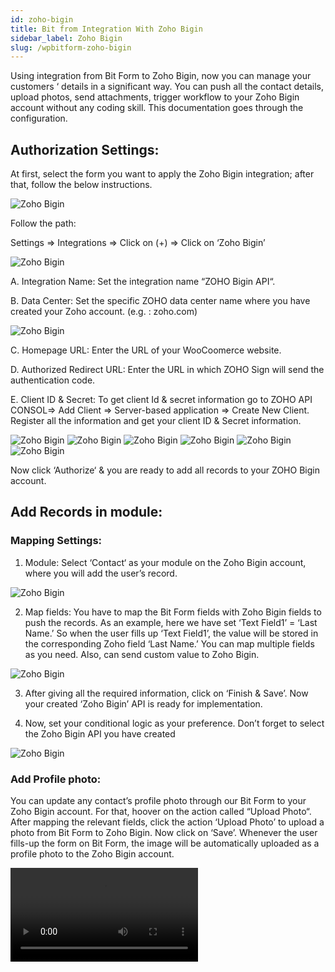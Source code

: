 ```yaml
---
id: zoho-bigin
title: Bit from Integration With Zoho Bigin 
sidebar_label: Zoho Bigin
slug: /wpbitform-zoho-bigin
---
```


Using integration from Bit Form to Zoho Bigin, now you can manage your customers ‘ details in a significant way. You can push all the contact details, upload photos, send attachments, trigger workflow to your Zoho Bigin account without any coding skill. This documentation goes through the configuration.

## Authorization Settings:
At first, select the form you want to apply the Zoho Bigin integration; after that, follow the below instructions.

<Image src="Zoho Bigin/1. create form - bigin" alt="Zoho Bigin" w="1020" h="400" />

Follow the path:

Settings => Integrations =>  Click on (+) => Click on ‘Zoho Bigin’

<Image src="Zoho Bigin/2. select integration - bigin" alt="Zoho Bigin" w="1020" h="400" />

A. Integration Name: Set the integration name “ZOHO Bigin  API“.

B. Data Center: Set the specific ZOHO data center name where you have created your Zoho account. (e.g. : zoho.com)

<Image src="Zoho Bigin/3. data center - bigin" alt="Zoho Bigin" w="669" h="402" />

C. Homepage URL: Enter the URL of your WooCoomerce website.

D. Authorized Redirect URL: Enter the URL in which ZOHO Sign will send the authentication code.

E. Client ID & Secret: To get client Id & secret information go to ZOHO API CONSOL=> Add Client => Server-based application => Create New Client. Register all the information and get your client ID & Secret information.

<Image src="Zoho Bigin/4. zoho api console link" alt="Zoho Bigin" w="669" h="402" />

<Image src="Zoho Bigin/5. add client - bigin" alt="Zoho Bigin" w="669" h="302" />

<Image src="Zoho Bigin/6. server based" alt="Zoho Bigin" w="669" h="402" />

<Image src="Zoho Bigin/7. paste the url" alt="Zoho Bigin" w="669" h="350" />

<Image src="Zoho Bigin/8. client id secret" alt="Zoho Bigin" w="669" h="302" />

<Image src="Zoho Bigin/9. client id secret - bit form - bigin." alt="Zoho Bigin" w="669" h="302" />

Now click ‘Authorize‘ & you are ready to add all records to your ZOHO Bigin account.

## Add Records in module:
### Mapping Settings:

1. Module: Select ‘Contact‘ as your module on the Zoho Bigin account, where you will add the user’s record.

<Image src="Zoho Bigin/10. module - bigin" alt="Zoho Bigin" w="669" h="302" />

2. Map fields: You have to map the Bit Form fields with Zoho Bigin fields to push the records. As an example, here we have set ‘Text Field1’ = ‘Last Name.’ So when the user fills up ‘Text Field1’, the value will be stored in the corresponding Zoho field  ‘Last Name.’ You can map multiple fields as you need. Also, can send custom value to Zoho Bigin.

<Image src="Zoho Bigin/11. field map - bigin" alt="Zoho Bigin" w="916" h="302" />

3. After giving all the required information, click on ‘Finish & Save’. Now your created ‘Zoho Bigin’ API is ready for implementation.

4. Now, set your conditional logic as your preference. Don’t forget to select the Zoho Bigin API you have created

<Image src="Zoho Bigin/12. actions - bigin" alt="Zoho Bigin" w="916" h="302" />

### Add Profile photo:

You can update any contact’s profile photo through our Bit Form to your Zoho Bigin account. For that, hoover on the action called “Upload Photo“. After mapping the relevant fields, click the action ‘Upload Photo’ to upload a photo from Bit Form to Zoho Bigin. Now click on ‘Save’. Whenever the user fills-up the form on Bit Form, the image will be automatically uploaded as a profile photo to the Zoho Bigin account.

<Video youtube src="hMemJQQt9t0" />
<br/>

<Image src="Zoho Bigin/23. upload photo - bigin" alt="Zoho Bigin" w="407" h="302" />

### Send Attachment:
This action sends attachments from Bit Form to Zoho. After mapping the relevant fields, click the action ‘Attachment‘ to send any file from Bit Form to Zoho Bigin. Now click on ‘Save’. You can now directly check the file attachments from your Zoho Bigin ‘Contact’ module section.

<Video youtube src="qq-IwYUWc0" />

<Image src="Zoho Bigin/23. upload photo - bigin" alt="Zoho Bigin" w="407" h="302" />

### Trigger Workflow:
You can trigger any actions from Bit Form to Zoho Bigin. Follow the below instructions to set the configuration.

1. At first, go to your Zoho Bigin account. Then click on ‘New Workflow‘ from option Workflow. From ‘New Workflow’ you have to set some information:

Module Name: Enter the module name which you have selected on Bit Form’s integration page.

WorkFlow Name: Then set a name for the workflow you want to trigger.

Description: Set some description about that specific description if you want.

Then, click on ‘Next‘ & the workflow is ready to work on.

<Image src="Zoho Bigin/14. zoho bigin settings icon - bigin" alt="Zoho Bigin" w="1362" h="260" />

<Image src="Zoho Bigin/15. zoho bigin workflows" alt="Zoho Bigin" w="1362" h="260" />

<Image src="Zoho Bigin/16. zoho bigin modules in workflow" alt="Zoho Bigin" w="1362" h="260" />

<Image src="Zoho Bigin/17. workflow 1st step" alt="Zoho Bigin" w="1362" h="260" />

2. The next step is, set some actions regarding to that newly created workflow.

Trigger: There are three options available when the created workflow will be triggered. The workflow will be triggered when the contact is: ‘Created’, ‘Edited’, ‘Created or Edited’.

<Image src="Zoho Bigin/18. workflow triggers" alt="Zoho Bigin" w="684" h="400" />

Conditions: Now set conditions on which “Contact” created workflow will be applied. Options are: ‘Contacts matching certain conditions’, ‘All Contacts’.

<Image src="Zoho Bigin/19. workflow conditions" alt="Zoho Bigin" w="684" h="300" />

Actions: Set the actions as you want. The selected action will be applied when the workflow triggered from Bit Form. Actions are: ‘Email Notification’, ‘Task’, ‘Upload Files’, ‘Tags’.Here we have set ‘Tags‘ as an action. When a record is pushed in the Contact module, the defined tag will be added.

<Image src="Zoho Bigin/20. workflow actions" alt="Zoho Bigin" w="684" h="400" />

3. Now, map all the necessary form fields with Zoho fields to create a “Contact’ on Zoho Bigin ‘Contact’ module. Click on the action ‘WorkFlow’.

Send Approval: Select this action to automatically send form data to your Zoho Bigin approval list instead of adding them.

Add Note: Select this action to add a note from Bit Form to Zoho Bigin account automatically.

<Image src="Zoho Bigin/22. add note - bigin" alt="Zoho Bigin" w="402" h="400" />

[Watch all the tutorials here!](https://www.youtube.com/watch?v=ixJXIzy8hOQ&list=PL7c6CDwwm-ALhsMoiWS1Bel1TtjIbtibB)